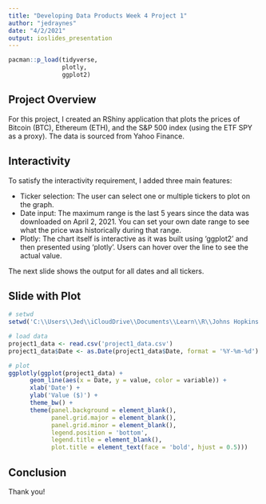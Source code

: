 ```yaml
---
title: "Developing Data Products Week 4 Project 1"
author: "jedraynes"
date: "4/2/2021"
output: ioslides_presentation
---
```


```r
pacman::p_load(tidyverse, 
               plotly, 
               ggplot2)
```

## Project Overview

For this project, I created an RShiny application that plots the prices of Bitcoin (BTC), Ethereum (ETH), and the S&P 500 index (using the ETF SPY as a proxy). The data is sourced from Yahoo Finance.

## Interactivity

To satisfy the interactivity requirement, I added three main features:

- Ticker selection: The user can select one or multiple tickers to plot on the graph.
- Date input: The maximum range is the last 5 years since the data was downloaded on April 2, 2021. You can set your own date range to see what the price was historically during that range.
- Plotly: The chart itself is interactive as it was built using 'ggplot2' and then presented using 'plotly'. Users can hover over the line to see the actual value.

The next slide shows the output for all dates and all tickers.

## Slide with Plot

```r
# setwd
setwd('C:\\Users\\Jed\\iCloudDrive\\Documents\\Learn\\R\\Johns Hopkins Data Science Specialization\\9 Developing Data Products\\Week 4\\Developing_Data_Products_Week_4_Project_1\\data')

# load data
project1_data <- read.csv('project1_data.csv')
project1_data$Date <- as.Date(project1_data$Date, format = '%Y-%m-%d')

# plot
ggplotly(ggplot(project1_data) +
      geom_line(aes(x = Date, y = value, color = variable)) +
      xlab('Date') +
      ylab('Value ($)') +
      theme_bw() +
      theme(panel.background = element_blank(),
            panel.grid.major = element_blank(),
            panel.grid.minor = element_blank(), 
            legend.position = 'bottom', 
            legend.title = element_blank(), 
            plot.title = element_text(face = 'bold', hjust = 0.5)))
```

## Conclusion

Thank you!
